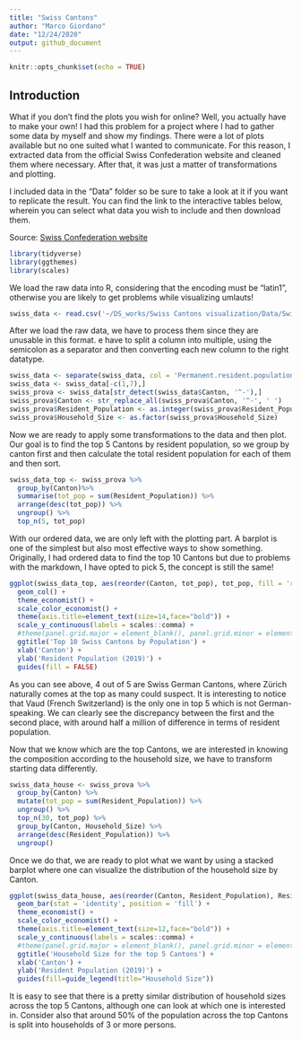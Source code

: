 ```yaml
---
title: "Swiss Cantons"
author: "Marco Giordano"
date: "12/24/2020"
output: github_document
---
```


```r
knitr::opts_chunk$set(echo = TRUE)
```


## Introduction

What if you don't find the plots you wish for online? Well, you actually have to make your own! I had this problem for a project where I had to gather some data by myself and show my findings. There were a lot of plots available but no one suited what I wanted to communicate. For this reason, I extracted data from the official Swiss Confederation website and cleaned them where necessary. After that, it was just a matter of transformations and plotting.

I included data in the "Data" folder so be sure to take a look at it if you want to replicate the result. You can find the link to the interactive tables below, wherein you can select what data you wish to include and then download them. 

Source: [Swiss Confederation website](https://www.pxweb.bfs.admin.ch/pxweb/en/px-x-0102020000_401/px-x-0102020000_401/px-x-0102020000_401.px)

```r
library(tidyverse)
library(ggthemes)
library(scales)
```

We load the raw data into R, considering that the encoding must be "latin1", otherwise you are likely to get problems while visualizing umlauts!

```r
swiss_data <- read.csv('~/DS_works/Swiss Cantons visualization/Data/Swiss_data_permanent_residents_def.csv', stringsAsFactors = F, encoding="latin1")
```

After we load the raw data, we have to process them since they are unusable in this format. e have to split a column into multiple, using the semicolon as a separator and then converting each new column to the right datatype.

```r
swiss_data <- separate(swiss_data, col = 'Permanent.resident.population.in.private.households.by.institutional.units.and.household.size', into = c('Canton', 'Household_Size', 'Resident_Population'), sep = ';')
swiss_data <- swiss_data[-c(1,7),]
swiss_prova <- swiss_data[str_detect(swiss_data$Canton, '^-'),]
swiss_prova$Canton <- str_replace_all(swiss_prova$Canton, '^-', ' ')
swiss_prova$Resident_Population <- as.integer(swiss_prova$Resident_Population)
swiss_prova$Household_Size <- as.factor(swiss_prova$Household_Size)
```

Now we are ready to apply some transformations to the data and then plot. Our goal is to find the top 5 Cantons by resident population, so we group by canton first and then calculate the total resident population for each of them and then sort. 

```r
swiss_data_top <- swiss_prova %>%
  group_by(Canton)%>%
  summarise(tot_pop = sum(Resident_Population)) %>%
  arrange(desc(tot_pop)) %>%
  ungroup() %>%
  top_n(5, tot_pop)
```

With our ordered data, we are only left with the plotting part. A barplot is one of the simplest but also most effective ways to show something. Originally, I had ordered data to find the top 10 Cantons but due to problems with the markdown, I have opted to pick 5, the concept is still the same!

```r
ggplot(swiss_data_top, aes(reorder(Canton, tot_pop), tot_pop, fill = 'red')) +
  geom_col() +
  theme_economist() +
  scale_color_economist() +
  theme(axis.title=element_text(size=14,face="bold")) +
  scale_y_continuous(labels = scales::comma) +
  #theme(panel.grid.major = element_blank(), panel.grid.minor = element_blank()) +
  ggtitle('Top 10 Swiss Cantons by Population') +
  xlab('Canton') +
  ylab('Resident Population (2019)') +
  guides(fill = FALSE)
```

As you can see above, 4 out of 5 are Swiss German Cantons, where Zürich naturally comes at the top as many could suspect. It is interesting to notice that Vaud (French Switzerland) is the only one in top 5 which is not German-speaking. We can clearly see the discrepancy between the first and the second place, with around half a million of difference in terms of resident population.

Now that we know which are the top Cantons, we are interested in knowing the composition according to the household size, we have to transform starting data differently.

```r
swiss_data_house <- swiss_prova %>%
  group_by(Canton) %>%
  mutate(tot_pop = sum(Resident_Population)) %>%
  ungroup() %>%
  top_n(30, tot_pop) %>%
  group_by(Canton, Household_Size) %>%
  arrange(desc(Resident_Population)) %>%
  ungroup()
```

Once we do that, we are ready to plot what we want by using a stacked barplot where one can visualize the distribution of the household size by Canton.

```r
ggplot(swiss_data_house, aes(reorder(Canton, Resident_Population), Resident_Population, fill = Household_Size)) +
  geom_bar(stat = 'identity', position = 'fill') +
  theme_economist() +
  scale_color_economist() +
  theme(axis.title=element_text(size=12,face="bold")) +
  scale_y_continuous(labels = scales::comma) +
  #theme(panel.grid.major = element_blank(), panel.grid.minor = element_blank()) +
  ggtitle('Household Size for the top 5 Cantons') +
  xlab('Canton') +
  ylab('Resident Population (2019)') +
  guides(fill=guide_legend(title="Household Size"))
```

It is easy to see that there is a pretty similar distribution of household sizes across the top 5 Cantons, although one can look at which one is interested in. Consider also that around 50% of the population across the top Cantons is split into households of 3 or more persons.



